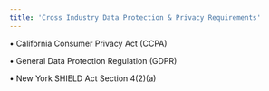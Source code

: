 ```yaml
---
title: 'Cross Industry Data Protection & Privacy Requirements'
---
```


• California Consumer Privacy Act (CCPA)

• General Data Protection Regulation (GDPR)

• New York SHIELD Act Section 4(2)(a)